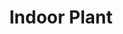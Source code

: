 ---
title: "Indoor Plant"
meta_title: "Indoor Plant craft"
description: "Craft de Indoor Plant"
rank: "s"
draft: false
name: "Indoor Plant"
recipe_img: "https://wiki.pokexgames.com/images/a/a0/Indoor_Plant_RankS.png"
level: 105
craft_time: 14400
result: 1
value_npc: 1
ingredients:
  - name: "Darkrai Essences"
    quantity: 300
    item_img: "https://wiki.pokexgames.com/images/0/01/Darkrai-Essence.gif"
    value_npc: 1
  - name: "Petite Leaves"
    quantity: 8
    item_img: "https://wiki.pokexgames.com/images/e/e4/Petite_Leaves.png"
    value_npc: 1
  - name: "Corrupted Dragon Teeth"
    quantity: 7
    item_img: "https://wiki.pokexgames.com/images/5/52/Corrupted-Dragon-Tooth.gif"
    value_npc: 1
  - name: "Small Bird Beaks"
    quantity: 7
    item_img: "https://wiki.pokexgames.com/images/3/33/Small_Bird_Beak.png"
    value_npc: 1
  - name: "Crystal Shards"
    quantity: 4
    item_img: "https://wiki.pokexgames.com/images/1/19/Crystal_Shard.png"
    value_npc: 1
---